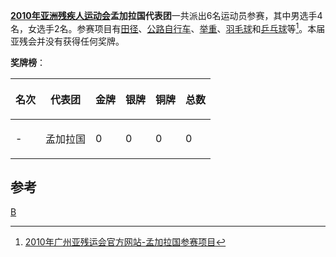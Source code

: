 '''[[2010年亚洲残疾人运动会|2010年亚洲残疾人运动会]]孟加拉国代表团'''一共派出6名运动员参赛，其中男选手4名，女选手2名。参赛项目有[[田径|田径]]、[[公路自行车|公路自行车]]、[[举重|举重]]、[[羽毛球|羽毛球]]和[[乒乓球|乒乓球]]等<ref>[http://www.gzapg2010.cn/info/CHN_CHN/ZZ/ZZE130B_@@@@@@@@@@@@@@@@@CHN_NPC=BAN.html 2010年广州亚残运会官方网站-孟加拉国参赛项目]{{dead link|date=2018年5月 |bot=InternetArchiveBot |fix-attempted=yes }}</ref>。本届亚残会并没有获得任何奖牌。

'''奖牌榜'''：
{| class="wikitable"
|-
! 名次 !! 代表团 !! 金牌 !! 银牌 !! 铜牌 !! 总数
|-
| - || 孟加拉国 || 0 || 0 || 0 || 0
|}

==参考==
<references />

{{2010年亚洲残疾人运动会代表团}}
[[分类:2010年亚洲残疾人运动会代表团|B]]